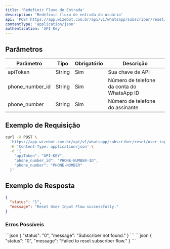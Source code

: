 ```yaml
---
title: 'Redefinir Fluxo de Entrada'
description: 'Redefinir fluxo de entrada do usuário'
api: 'POST https://app.wizebot.com.br/api/v1/whatsapp/subscriber/reset/user-input-flow'
contentType: 'application/json'
authentication: 'API Key'
---
```


## Parâmetros

| Parâmetro | Tipo | Obrigatório | Descrição |
|-----------|------|-------------|-----------|
| apiToken | String | Sim | Sua chave de API |
| phone_number_id | String | Sim | Número de telefone da conta do WhatsApp ID |
| phone_number | String | Sim | Número de telefone do assinante |

## Exemplo de Requisição

```bash
curl -X POST \
  'https://app.wizebot.com.br/api/v1/whatsapp/subscriber/reset/user-input-flow' \
  -H 'Content-Type: application/json' \
  -d '{
    "apiToken": "API-KEY",
    "phone_number_id": "PHONE-NUMBER-ID",
    "phone_number": "PHONE-NUMBER"
  }'
```

## Exemplo de Resposta

```json
{
  "status": "1",
  "message": "Reset User Input Flow successfully."
}
```

### Erros Possíveis

<AccordionGroup>
  <Accordion title="Assinante não encontrado" icon="xmark">
    ```json
    {
      "status": "0",
      "message": "Subscriber not found."
    }
    ```
  </Accordion>

  <Accordion title="Erro na redefinição" icon="circle-exclamation">
    ```json
    {
      "status": "0",
      "message": "Failed to reset subscriber flow."
    }
    ```
  </Accordion>
</AccordionGroup>
